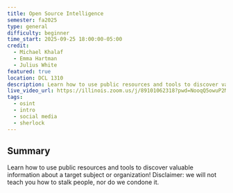 ```yaml
---
title: Open Source Intelligence
semester: fa2025
type: general
difficulty: beginner
time_start: 2025-09-25 18:00:00-05:00
credit:
  - Michael Khalaf
  - Emma Hartman
  - Julius White
featured: true
location: DCL 1310
description: Learn how to use public resources and tools to discover valuable information about a target subject or organization!
live_video_url: https://illinois.zoom.us/j/89101062318?pwd=NooqQ5owuP2MWRbKF02h7HAvQDbyZ4.1
tags:
  - osint
  - intro
  - social media
  - sherlock
---
```

## Summary

Learn how to use public resources and tools to discover valuable information about a target subject or organization! Disclaimer: we will not teach you how to stalk people, nor do we condone it.
